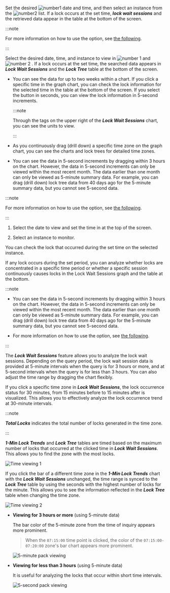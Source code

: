 <Title hashid="basicusage" level={props.level}>Basic usage guide</Title>

<Xclude product="mssql"><ProdImg img='db-locktress-basic.png' desc='Lock tree' /></Xclude>

<InDoc product="mssql"><ImgLang img="db-locktress-basic-mssql-v2.png" desc="Lock tree" /></InDoc>

<Xclude product='postgresql,mysql,altibase,mssql,mssql-v1,cubrid,tibero,db2,sapase'>

Set the desired ![number1](/img/number-01.png) date and time, and then select an instance from the ![number2](/img/number-02.png) list. If a lock occurs at the set time, **_lock wait sessions_** and the retrieved data appear in the table at the bottom of the screen.

:::note

For more information on how to use the <Cmdname sid="time" className="uitext" /> option, see [the following](usage-ui#timeselector).

:::

</Xclude>

<InDoc product='postgresql,mysql,altibase,cubrid'>

Select the desired date, time, and instance to view in ![number 1](/img/number-01.png) <Cmdname sid="time" className="uitext" /> and ![number 2](/img/number-02.png) <Cmdname sid="instance" className="uitext" />. If a lock occurs at the set time, the searched data appears in **_Lock Wait Sessions_** and the **_Lock Tree_** table at the bottom of the screen.

- You can see the data for up to two weeks within a chart. If you click a specific time in the graph chart, you can check the lock information for the selected time in the table at the bottom of the screen. If you select the button in seconds, you can view the lock information in 5-second increments.

  :::note

  Through the tags on the upper right of the **_Lock Wait Sessions_** chart, you can see the units to view.

  :::

- As you continuously drag (drill down) a specific time zone on the graph chart, you can see the charts and lock trees for detailed time zones.

- You can see the data in 5-second increments by dragging within 3 hours on the chart. However, the data in 5-second increments can only be viewed within the most recent month. The data earlier than one month can only be viewed as 5-minute summary data. For example, you can drag (drill down) lock tree data from 40 days ago for the 5-minute summary data, but you cannot see 5-second data.

:::note

For more information on how to use the <Cmdname sid="time" className="uitext" /> option, see [the following](usage-ui#timeselector).

:::

</InDoc>

<InDoc product="mssql,mssql-v1,tibero,db2,sapase">

1. Select the date to view and set the time in <Cmdname sid="time" className="uitext" /> at the top of the screen.

2. Select an instance to monitor. 

You can check the lock that occurred during the set time on the selected instance.

If any lock occurs during the set period, you can analyze whether locks are concentrated in a specific time period or whether a specific session continuously causes locks in the <UI>Lock Wait Sessions</UI> graph and the table at the bottom.

:::note

- You can see the data in 5-second increments by dragging within 3 hours on the chart. However, the data in 5-second increments can only be viewed within the most recent month. The data earlier than one month can only be viewed as 5-minute summary data. For example, you can drag (drill down) lock tree data from 40 days ago for the 5-minute summary data, but you cannot see 5-second data.

- For more information on how to use the <Cmdname sid="time" className="uitext" /> option, see [the following](usage-ui#timeselector).

:::

</InDoc>

<Title hashid="lockwaitsessions" level={props.level+1}><UI>Lock Wait Sessions</UI></Title>

The **_Lock Wait Sessions_** feature allows you to analyze the lock wait sessions. Depending on the query period, the lock wait session data is provided at 5-minute intervals when the query is for 3 hours or more, and at 5-second intervals when the query is for less than 3 hours. You can also adjust the time range by dragging the chart flexibly.

<Title hashid="1minlocktrend" level={props.level+1}><UI>1-Min Lock Trends</UI></Title>

If you click a specific time zone in **_Lock Wait Sessions_**, the lock occurrence status for 30 minutes, from 15 minutes before to 15 minutes after is visualized. This allows you to effectively analyze the lock occurrence trend at 30-minute intervals. 

:::note 

**_Total Locks_** indicates the total number of locks generated in the time zone.

:::

<Title hashid="selecttimelocktree" level={props.level+1}>Viewing time</Title>

**_1-Min Lock Trends_** and **_Lock Tree_** tables are timed based on the maximum number of locks that occurred at the clicked time in **_Lock Wait Sessions_**. This allows you to find the zone with the most locks. 

![Time viewing 1](/img/db-lock-tree-1-min-lock-trends2.png)

If you click the bar of a different time zone in the **_1-Min Lock Trends_** chart with the **_Lock Wait Sessions_** unchanged, the time range is synced to the **_Lock Tree_** table by using the seconds with the highest number of locks for the minute. This allows you to see the information reflected in the **_Lock Tree_** table when changing the time zone.

![Time viewing 2](/img/db-lock-tree-1-min-lock-trends3.png)

- **Viewing for 3 hours or more** (using 5-minute data)

  The bar color of the 5-minute zone from the time of inquiry appears more prominent. 

  > When the `07:15:00` time point is clicked, the color of the `07:15:00-07:20:00` zone's bar chart appears more prominent.

  ![5-minute pack viewing](/img/db-lock-tree-1-min-lock-trends-5min.png)

- **Viewing for less than 3 hours** (using 5-minute data)

  It is useful for analyzing the locks that occur within short time intervals. 

  ![5-second pack viewing](/img/db-lock-tree-1-min-lock-trends-5sec.png)
